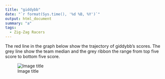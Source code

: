 ```yaml
---
title: "giddybb"
date: "`r format(Sys.time(), '%d %B, %Y')`"
output: html_document
summary: "a"
tags:
  - Zig-Zag Racers
---
```


The red line in the graph below show the trajectory of giddybb's scores. The grey line show the team median and the grey ribbon the range from top five score to bottom five score.

![Image title](giddybb.jpg)
